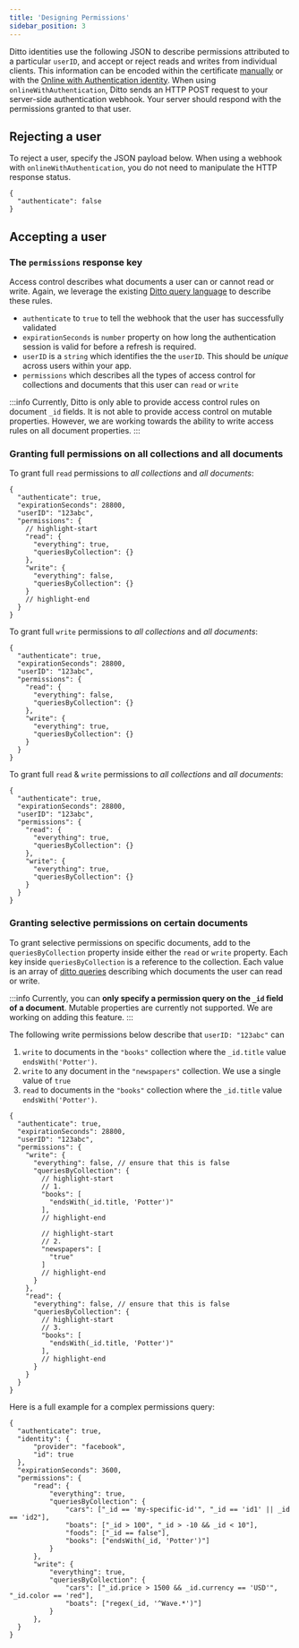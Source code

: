 ```yaml
---
title: 'Designing Permissions'
sidebar_position: 3
---
```


Ditto identities use the following JSON to describe permissions attributed to a
particular `userID`, and accept or reject reads and writes from individual
clients. This information can be encoded within the certificate
[manually](/how-it-works/certificate-security) or with the [Online with Authentication
identity](/security/online-with-authentication/overview). When using
`onlineWithAuthentication`, Ditto sends an HTTP POST request to your server-side
authentication webhook. Your server should respond with the permissions granted
to that user.

## Rejecting a user

To reject a user, specify the JSON payload below. When using a webhook with `onlineWithAuthentication`, you do not need to manipulate the HTTP response status.

```jsonc
{
  "authenticate": false
}
```

## Accepting a user

### The `permissions` response key

Access control describes what documents a user can or cannot read or write. Again, we leverage the existing [Ditto query language](/concepts/querying) to describe these rules. 

* `authenticate` to `true` to tell the webhook that the user has successfully validated
* `expirationSeconds` is `number` property on how long the authentication session is valid for before a refresh is required.
* `userID` is a `string` which identifies the the `userID`. This should be _unique_ across users within your app. 
* `permissions` which describes all the types of access control for collections and documents that this user can `read` or `write`

:::info
Currently, Ditto is only able to provide access control rules on document `_id` fields. It is not able to provide access control on mutable properties. However, we are working towards the ability to write access rules on all document properties.
:::

### Granting full permissions on all collections and all documents

To grant full `read` permissions to _all collections_ and _all documents_:

```jsonc
{
  "authenticate": true,
  "expirationSeconds": 28800,
  "userID": "123abc",
  "permissions": {
    // highlight-start
    "read": {
      "everything": true,
      "queriesByCollection": {}
    },
    "write": {
      "everything": false,
      "queriesByCollection": {}
    }
    // highlight-end
  }
}
```

To grant full `write` permissions to _all collections_ and _all documents_:

```jsonc
{
  "authenticate": true,
  "expirationSeconds": 28800,
  "userID": "123abc",
  "permissions": {
    "read": {
      "everything": false,
      "queriesByCollection": {}
    },
    "write": {
      "everything": true,
      "queriesByCollection": {}
    }
  }
}
```

To grant full `read` & `write` permissions to _all collections_ and _all documents_:

```jsonc
{
  "authenticate": true,
  "expirationSeconds": 28800,
  "userID": "123abc",
  "permissions": {
    "read": {
      "everything": true,
      "queriesByCollection": {}
    },
    "write": {
      "everything": true,
      "queriesByCollection": {}
    }
  }
}
```

### Granting selective permissions on certain documents

To grant selective permissions on specific documents, add to the `queriesByCollection` property inside either the `read` or `write` property. Each key inside `queriesByCollection` is a reference to the collection. Each value is an array of [ditto queries](/concepts/querying) describing which documents the user can read or write.

:::info
Currently, you can __only specify a permission query on the `_id` field of a document__. Mutable properties are currently not supported. We are working on adding this feature.
:::

The following write permissions below describe that `userID: "123abc"` can

1. `write` to documents in the `"books"` collection where the `_id.title` value `endsWith('Potter')`.
2. `write` to any document in the `"newspapers"` collection. We use a single value of `true` 
3. `read` to documents in the `"books"` collection where the `_id.title` value `endsWith('Potter')`.

```jsonc
{
  "authenticate": true,
  "expirationSeconds": 28800,
  "userID": "123abc",
  "permissions": {
    "write": {
      "everything": false, // ensure that this is false
      "queriesByCollection": {
        // highlight-start
        // 1. 
        "books": [
          "endsWith(_id.title, 'Potter')"
        ],
        // highlight-end
        
        // highlight-start
        // 2. 
        "newspapers": [
          "true"
        ]
        // highlight-end
      }
    },
    "read": {
      "everything": false, // ensure that this is false
      "queriesByCollection": {
        // highlight-start
        // 3.
        "books": [
          "endsWith(_id.title, 'Potter')"
        ],
        // highlight-end
      }
    }
  }
}
```

Here is a full example for a complex permissions query: 

```jsonc
{
  "authenticate": true,
  "identity": {
      "provider": "facebook",
      "id": true
  },
  "expirationSeconds": 3600,
  "permissions": {
      "read": {
          "everything": true,
          "queriesByCollection": {
              "cars": ["_id == 'my-specific-id'", "_id == 'id1' || _id == 'id2"],
              "boats": ["_id > 100", "_id > -10 && _id < 10"],
              "foods": ["_id == false"],
              "books": ["endsWith(_id, 'Potter')"]
          }
      },
      "write": {
          "everything": true,
          "queriesByCollection": {
              "cars": ["_id.price > 1500 && _id.currency == 'USD'", "_id.color == 'red"],
              "boats": ["regex(_id, '^Wave.*')"]
          }
      },
  }
}
```
